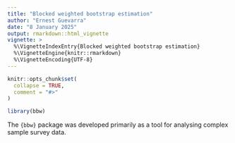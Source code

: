 ```yaml
---
title: "Blocked weighted bootstrap estimation"
author: "Ernest Guevarra"
date: "8 January 2025"
output: rmarkdown::html_vignette
vignette: >
  %\VignetteIndexEntry{Blocked weighted bootstrap estimation}
  %\VignetteEngine{knitr::rmarkdown}
  %\VignetteEncoding{UTF-8}
---
```


```r
knitr::opts_chunk$set(
  collapse = TRUE,
  comment = "#>"
)
```

```r
library(bbw)
```

The `{bbw}` package was developed primarily as a tool for analysing complex sample survey data. 


